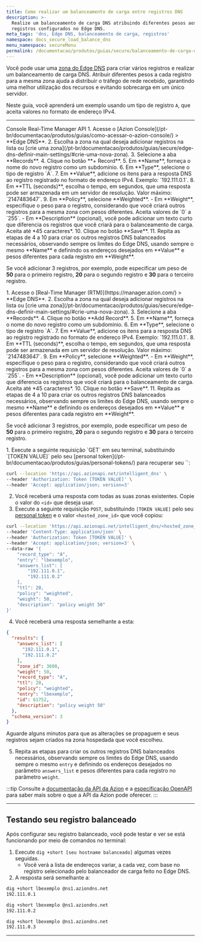```yaml
---
title: Como realizar um balanceamento de carga entre registros DNS
description: >-
  Realize um balanceamento de carga DNS atribuindo diferentes pesos aos
  registros configurados no Edge DNS.
meta_tags: 'dns, Edge DNS, balanceamento de carga, registros'
namespace: docs_secure_load_balance_dns
menu_namespace: secureMenu
permalink: /documentacao/produtos/guias/secure/balanceamento-de-carga-dns/
---
```



<InterfaceNote />

Você pode usar uma [zona do Edge DNS](/pt-br/documentacao/produtos/secure/edge-dns/) para criar vários registros e realizar um balanceamento de carga DNS. Atribuir diferentes pesos a cada registro para a mesma zona ajuda a distribuir o tráfego de rede recebido, garantindo uma melhor utilização dos recursos e evitando sobrecarga em um único servidor.

Neste guia, você aprenderá um exemplo usando um tipo de registro `A`, que aceita valores no formato de endereço IPv4.

---

<Tabs client:visible>
    <Fragment slot="tab.console">Console</Fragment>
    <Fragment slot="tab.rtm">Real-Time Manager</Fragment>
    <Fragment slot="tab.api">API</Fragment>

<Fragment slot="panel.console">
1. Acesse o [Azion Console](/pt-br/documentacao/produtos/guias/como-acessar-o-azion-console/) > **Edge DNS**.
2. Escolha a zona na qual deseja adicionar registros na lista ou [crie uma zona](/pt-br/documentacao/produtos/guias/secure/edge-dns-definir-main-settings/#crie-uma-nova-zona).
3. Selecione a aba **Records**.
4. Clique no botão **+ Record**.
5. Em **Name**, forneça o nome do novo registro como um subdomínio.
6. Em **Type**, selecione o tipo de registro `A`.
7. Em **Value**, adicione os itens para a resposta DNS ao registro registrado no formato de endereço IPv4. Exemplo: `192.111.0.1`.
8. Em **TTL (seconds)**, escolha o tempo, em segundos, que uma resposta pode ser armazenada em um servidor de resolução. Valor máximo: `2147483647`.
9. Em **Policy**, selecione **Weighted**.
    - Em **Weight**, especifique o peso para o registro, considerando que você criará outros registros para a mesma zona com pesos diferentes. Aceita valores de `0` a `255`.
    - Em **Description** (opcional), você pode adicionar um texto curto que diferencia os registros que você criará para o balanceamento de carga. Aceita até *45 caracteres*.
10. Clique no botão **Save**.
11. Repita as etapas de 4 a 10 para criar os outros registros DNS balanceados necessários, observando sempre os limites do Edge DNS, usando sempre o mesmo **Name** e definindo os endereços desejados em **Value** e pesos diferentes para cada registro em **Weight**.

Se você adicionar 3 registros, por exemplo, pode especificar um peso de **50** para o primeiro registro, **20** para o segundo registro e **30** para o terceiro registro.
</Fragment>

<Fragment slot="panel.rtm">
1. Acesse o [Real-Time Manager (RTM)](https://manager.azion.com/) > **Edge DNS**.
2. Escolha a zona na qual deseja adicionar registros na lista ou [crie uma zona](/pt-br/documentacao/produtos/guias/secure/edge-dns-definir-main-settings/#crie-uma-nova-zona).
3. Selecione a aba **Records**.
4. Clique no botão **Add Record**.
5. Em **Name**, forneça o nome do novo registro como um subdomínio.
6. Em **Type**, selecione o tipo de registro `A`.
7. Em **Value**, adicione os itens para a resposta DNS ao registro registrado no formato de endereço IPv4. Exemplo: `192.111.0.1`.
8. Em **TTL (seconds)**, escolha o tempo, em segundos, que uma resposta pode ser armazenada em um servidor de resolução. Valor máximo: `2147483647`.
9. Em **Policy**, selecione **Weighted**.
    - Em **Weight**, especifique o peso para o registro, considerando que você criará outros registros para a mesma zona com pesos diferentes. Aceita valores de `0` a `255`.
    - Em **Description** (opcional), você pode adicionar um texto curto que diferencia os registros que você criará para o balanceamento de carga. Aceita até *45 caracteres*.
10. Clique no botão **Save**.
11. Repita as etapas de 4 a 10 para criar os outros registros DNS balanceados necessários, observando sempre os limites do Edge DNS, usando sempre o mesmo **Name** e definindo os endereços desejados em **Value** e pesos diferentes para cada registro em **Weight**.

Se você adicionar 3 registros, por exemplo, pode especificar um peso de **50** para o primeiro registro, **20** para o segundo registro e **30** para o terceiro registro.
</Fragment>

<Fragment slot="panel.api">
1. Execute a seguinte requisição `GET` em seu terminal, substituindo `[TOKEN VALUE]` pelo seu [personal token](/pt-br/documentacao/produtos/guias/personal-tokens/) para recuperar seu `<hosted_zone_id>`:

```bash
curl --location 'https://api.azionapi.net/intelligent_dns' \
--header 'Authorization: Token [TOKEN VALUE]' \
--header 'Accept: application/json; version=3'
```

2. Você receberá uma resposta com todas as suas zonas existentes. Copie o valor do `<id>` que deseja usar.
3. Execute a seguinte requisição `POST`, substituindo `[TOKEN VALUE]` pelo seu [personal token](/pt-br/documentacao/produtos/guias/personal-tokens/) e o valor `<hosted_zone_id>` que você copiou:

```bash
curl --location 'https://api.azionapi.net/intelligent_dns/<hosted_zone_id>/records' \
--header 'Content-Type: application/json' \
--header 'Authorization: Token [TOKEN VALUE]' \
--header 'Accept: application/json; version=3' \
--data-raw '{
    "record_type": "A",
    "entry": "lbexemplo",
    "answers_list": [
        "192.111.0.1",
        "192.111.0.2"
    ],
    "ttl": 20,
    "policy": "weighted",
    "weight": 50,
    "description": "policy weight 50"
}'
```

4. Você receberá uma resposta semelhante a esta:

```json
{
  "results": {
    "answers_list": [
      "192.111.0.1",
      "192.111.0.2"
    ],
    "zone_id": 3600,
    "weight": 50,
    "record_type": "A",
    "ttl": 20,
    "policy": "weighted",
    "entry": "lbexemplo",
    "id": 61752,
    "description": "policy weight 50"
  },
  "schema_version": 3
}
```

Aguarde alguns minutos para que as alterações se propaguem e seus registros sejam criados na zona hospedada que você escolheu.

5. Repita as etapas para criar os outros registros DNS balanceados necessários, observando sempre os limites do Edge DNS, usando sempre o mesmo `entry` e definindo os endereços desejados no parâmetro `answers_list` e pesos diferentes para cada registro no parâmetro `weight`.

:::tip
Consulte a [documentação da API da Azion](https://api.azion.com/) e a [especificação OpenAPI](https://github.com/aziontech/azionapi-openapi/) para saber mais sobre o que a API da Azion pode oferecer.
:::

</Fragment>

</Tabs>

---

## Testando seu registro balanceado

Após configurar seu registro balanceado, você pode testar e ver se está funcionando por meio de comandos no terminal:

1. Execute `dig +short [seu hostname balanceado]` algumas vezes seguidas.
    - Você verá a lista de endereços variar, a cada vez, com base no registro selecionado pelo balanceador de carga feito no Edge DNS.
2. A resposta será semelhante a:

```bash
dig +short lbexemplo @ns1.aziondns.net
192.111.0.1
```

```bash
dig +short lbexemplo @ns1.aziondns.net
192.111.0.2
```

```bash
dig +short lbexemplo @ns1.aziondns.net
192.111.0.3
```

---

